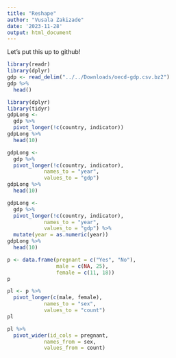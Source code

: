 ---
title: "Reshape"
author: "Vusala Zakizade"
date: '2023-11-28'
output: html_document
---


Let's put this up to github!

```{r}
library(readr)
library(dplyr)
gdp <- read_delim("../../Downloads/oecd-gdp.csv.bz2")
gdp %>%
  head()
```


```{r}
library(dplyr)
library(tidyr)
gdpLong <-
  gdp %>%
  pivot_longer(!c(country, indicator))
gdpLong %>%
  head(10)
```


```{r}
gdpLong <-
  gdp %>%
  pivot_longer(!c(country, indicator),
           	names_to = "year",
           	values_to = "gdp")
gdpLong %>%
  head(10)
```


```{r}
gdpLong <-
  gdp %>%
  pivot_longer(!c(country, indicator),
           	names_to = "year",
           	values_to = "gdp") %>%
  mutate(year = as.numeric(year))
gdpLong %>%
  head(10)
```


```{r}
p <- data.frame(pregnant = c("Yes", "No"),
            	male = c(NA, 25),
            	female = c(11, 18))
p
```


```{r}
pl <- p %>%
  pivot_longer(c(male, female),
           	names_to = "sex",
           	values_to = "count")
pl
```


```{r}
pl %>%
  pivot_wider(id_cols = pregnant,
          	names_from = sex,
          	values_from = count)
```

